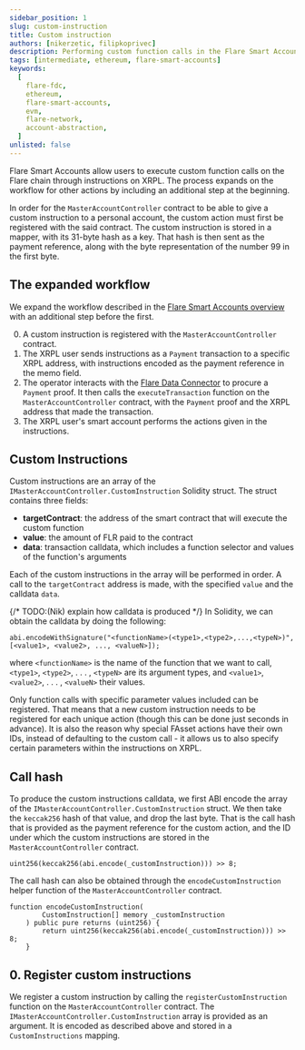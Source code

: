 ```yaml
---
sidebar_position: 1
slug: custom-instruction
title: Custom instruction
authors: [nikerzetic, filipkoprivec]
description: Performing custom function calls in the Flare Smart Accounts.
tags: [intermediate, ethereum, flare-smart-accounts]
keywords:
  [
    flare-fdc,
    ethereum,
    flare-smart-accounts,
    evm,
    flare-network,
    account-abstraction,
  ]
unlisted: false
---
```



Flare Smart Accounts allow users to execute custom function calls on the Flare chain through instructions on XRPL.
The process expands on the workflow for other actions by including an additional step at the beginning.

In order for the `MasterAccountController` contract to be able to give a custom instruction to a personal account, the custom action must first be registered with the said contract.
The custom instruction is stored in a mapper, with its 31-byte hash as a key.
That hash is then sent as the payment reference, along with the byte representation of the number 99 in the first byte.

<div
  style={{
    width: "90%",
    margin: "0 auto",
    display: "flex",
    justifyContent: "center",
  }}
>
  <ThemedImage
    alt="Breakdown of bytes in payment reference for the custom action"
    style={{ width: "100%" }}
    sources={{
      light: useBaseUrl("img/smart-accounts/custom_light.svg"),
      dark: useBaseUrl("img/smart-accounts/custom_dark.svg"),
    }}
  />
</div>

## The expanded workflow

We expand the workflow described in the [Flare Smart Accounts overview](/smart-accounts/overview) with an additional step before the first.

0. A custom instruction is registered with the `MasterAccountController` contract.
1. The XRPL user sends instructions as a `Payment` transaction to a specific XRPL address, with instructions encoded as the payment reference in the memo field.
2. The operator interacts with the [Flare Data Connector](/fdc/overview) to procure a `Payment` proof.
   It then calls the `executeTransaction` function on the `MasterAccountController` contract, with the `Payment` proof and the XRPL address that made the transaction.
3. The XRPL user's smart account performs the actions given in the instructions.

## Custom Instructions

Custom instructions are an array of the `IMasterAccountController.CustomInstruction` Solidity struct.
The struct contains three fields:

- **targetContract**: the address of the smart contract that will execute the custom function
- **value**: the amount of FLR paid to the contract
- **data**: transaction calldata, which includes a function selector and values of the function's arguments

Each of the custom instructions in the array will be performed in order.
A call to the `targetContract` address is made, with the specified `value` and the calldata `data`.

{/* TODO:(Nik) explain how calldata is produced */}
In Solidity, we can obtain the calldata by doing the following:

```Solidity
abi.encodeWithSignature("<functionName>(<type1>,<type2>,...,<typeN>)", [<value1>, <value2>, ..., <valueN>]);
```

where `<functionName>` is the name of the function that we want to call, `<type1>`, `<type2>`, . . . , `<typeN>` are its argument types, and `<value1>`, `<value2>`, . . . , `<valueN>` their values.

Only function calls with specific parameter values included can be registered.
That means that a new custom instruction needs to be registered for each unique action (though this can be done just seconds in advance).
It is also the reason why special FAsset actions have their own IDs, instead of defaulting to the custom call - it allows us to also specify certain parameters within the instructions on XRPL.

## Call hash

To produce the custom instructions calldata, we first ABI encode the array of the `IMasterAccountController.CustomInstruction` struct.
We then take the `keccak256` hash of that value, and drop the last byte.
That is the call hash that is provided as the payment reference for the custom action, and the ID under which the custom instructions are stored in the `MasterAccountController` contract.

```Solidity
uint256(keccak256(abi.encode(_customInstruction))) >> 8;
```

The call hash can also be obtained through the `encodeCustomInstruction` helper function of the `MasterAccountController` contract.

```Solidity
function encodeCustomInstruction(
        CustomInstruction[] memory _customInstruction
    ) public pure returns (uint256) {
        return uint256(keccak256(abi.encode(_customInstruction))) >> 8;
    }
```

## 0. Register custom instructions

We register a custom instruction by calling the `registerCustomInstruction` function on the `MasterAccountController` contract.
The `IMasterAccountController.CustomInstruction` array is provided as an argument.
It is encoded as described above and stored in a `CustomInstructions` mapping.
